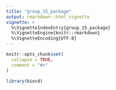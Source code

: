```yaml
---
title: "group_15_package"
output: rmarkdown::html_vignette
vignette: >
  %\VignetteIndexEntry{group_15_package}
  %\VignetteEngine{knitr::rmarkdown}
  %\VignetteEncoding{UTF-8}
---
```


```r
knitr::opts_chunk$set(
  collapse = TRUE,
  comment = "#>"
)
```

```r
library(biocd)
```
